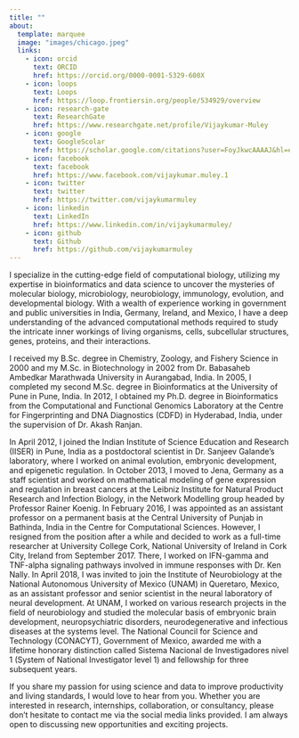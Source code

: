 ```yaml
---
title: ""
about:
  template: marquee
  image: "images/chicago.jpeg"
  links:
    - icon: orcid
      text: ORCID 
      href: https://orcid.org/0000-0001-5329-600X 
    - icon: loops 
      text: Loops 
      href: https://loop.frontiersin.org/people/534929/overview 
    - icon: research-gate 
      text: ResearchGate 
      href: https://www.researchgate.net/profile/Vijaykumar-Muley
    - icon: google
      text: GoogleScolar
      href: https://scholar.google.com/citations?user=FoyJkwcAAAAJ&hl=en 
    - icon: facebook
      text: facebook
      href: https://www.facebook.com/vijaykumar.muley.1 
    - icon: twitter
      text: twitter
      href: https://twitter.com/vijaykumarmuley
    - icon: linkedin 
      text: LinkedIn 
      href: https://www.linkedin.com/in/vijaykumarmuley/ 
    - icon: github
      text: Github
      href: https://github.com/vijaykumarmuley 
---
```



I specialize in the cutting-edge field of computational biology, utilizing my expertise in bioinformatics and data science to uncover the mysteries of molecular biology, microbiology, neurobiology, immunology, evolution, and developmental biology. With a wealth of experience working in government and public universities in India, Germany, Ireland, and Mexico, I have a deep understanding of the advanced computational methods required to study the intricate inner workings of living organisms, cells, subcellular structures, genes, proteins, and their interactions.

I received my B.Sc. degree in Chemistry, Zoology, and Fishery Science in 2000 and my M.Sc. in Biotechnology in 2002 from Dr. Babasaheb Ambedkar Marathwada University in Aurangabad, India. In 2005, I completed my second M.Sc. degree in Bioinformatics at the University of Pune in Pune, India. In 2012, I obtained my Ph.D. degree in Bioinformatics from the Computational and Functional Genomics Laboratory at the Centre for Fingerprinting and DNA Diagnostics (CDFD) in Hyderabad, India, under the supervision of Dr. Akash Ranjan.

In April 2012, I joined the Indian Institute of Science Education and Research (IISER) in Pune, India as a postdoctoral scientist in Dr. Sanjeev Galande’s laboratory, where I worked on animal evolution, embryonic development, and epigenetic regulation. In October 2013, I moved to Jena, Germany as a staff scientist and worked on mathematical modeling of gene expression and regulation in breast cancers at the Leibniz Institute for Natural Product Research and Infection Biology, in the Network Modelling group headed by Professor Rainer Koenig. In February 2016, I was appointed as an assistant professor on a permanent basis at the Central University of Punjab in Bathinda, India in the Centre for Computational Sciences. However, I resigned from the position after a while and decided to work as a full-time researcher at University College Cork, National University of Ireland in Cork City, Ireland from September 2017. There, I worked on IFN-gamma and TNF-alpha signaling pathways involved in immune responses with Dr. Ken Nally. In April 2018, I was invited to join the Institute of Neurobiology at the National Autonomous University of Mexico (UNAM) in Queretaro, Mexico, as an assistant professor and senior scientist in the neural laboratory of neural development. At UNAM, I worked on various research projects in the field of neurobiology and studied the molecular basis of embryonic brain development, neuropsychiatric disorders, neurodegenerative and infectious diseases at the systems level. The National Council for Science and Technology (CONACYT), Government of Mexico, awarded me with a lifetime honorary distinction called Sistema Nacional de Investigadores nivel 1 (System of National Investigator level 1) and fellowship for three subsequent years.

If you share my passion for using science and data to improve productivity and living standards, I would love to hear from you. Whether you are interested in research, internships, collaboration, or consultancy, please don't hesitate to contact me via the social media links provided. I am always open to discussing new opportunities and exciting projects.